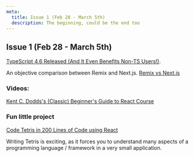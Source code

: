 ```yaml
---
meta:
  title: Issue 1 (Feb 28 - March 5th)
  description: The beginning, could be the end too
---
```


## Issue 1 (Feb 28 - March 5th)

[TypeScript 4.6 Released (And It Even Benefits Non-TS Users!)](https://devblogs.microsoft.com/typescript/announcing-typescript-4-6/).

An objective comparison between Remix and Next.js. [Remix vs Next.js](https://remix.run/blog/remix-vs-next)

### Videos:

[Kent C. Dodds's (Classic) Beginner's Guide to React Course](https://www.youtube.com/watch?v=7_x4AuqHxlg)

### Fun little project

[Code Tetris in 200 Lines of Code using React](https://blog.ag-grid.com/tetris-to-learn-react/)

Writing Tetris is exciting, as it forces you to understand many aspects of a programming language / framework in a very small application.
